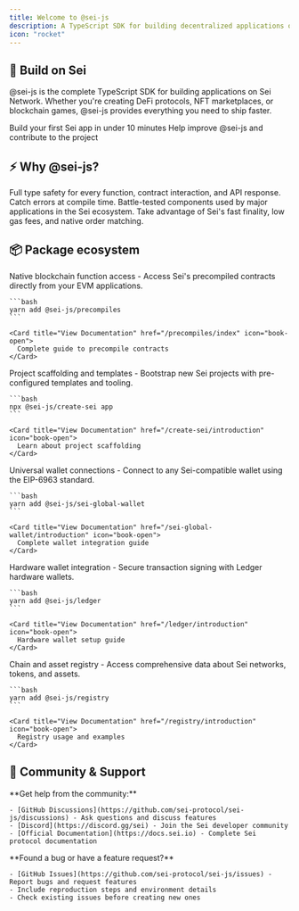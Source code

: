 ```yaml
---
title: Welcome to @sei-js
description: A TypeScript SDK for building decentralized applications on Sei
icon: "rocket"
---
```


## 🚀 Build on Sei

@sei-js is the complete TypeScript SDK for building applications on Sei Network. Whether you're creating DeFi protocols, NFT marketplaces, or blockchain games, @sei-js provides everything you need to ship faster.

<CardGroup cols={2}>
  <Card title="Quick Start" href="/overview" icon="play">
    Build your first Sei app in under 10 minutes
  </Card>
  <Card title="Contributing" href="/contributing" icon="code">
    Help improve @sei-js and contribute to the project
  </Card>
</CardGroup>

## ⚡ Why @sei-js?

<Steps>
  <Step title="Complete TypeScript support">
    Full type safety for every function, contract interaction, and API response. Catch errors at compile time.
  </Step>
  <Step title="Production ready">
    Battle-tested components used by major applications in the Sei ecosystem.
  </Step>
  <Step title="Optimized for Sei">
    Take advantage of Sei's fast finality, low gas fees, and native order matching.
  </Step>
</Steps>

## 📦 Package ecosystem

<AccordionGroup>
  <Accordion title="@sei-js/precompiles" icon="microchip">
    Native blockchain function access - Access Sei's precompiled contracts directly from your EVM applications.
    
    ```bash
    yarn add @sei-js/precompiles
    ```
    
    <Card title="View Documentation" href="/precompiles/index" icon="book-open">
      Complete guide to precompile contracts
    </Card>
  </Accordion>
  <Accordion title="@sei-js/create-sei" icon="hammer">
    Project scaffolding and templates - Bootstrap new Sei projects with pre-configured templates and tooling.
    
    ```bash
    npx @sei-js/create-sei app
    ```
    
    <Card title="View Documentation" href="/create-sei/introduction" icon="book-open">
      Learn about project scaffolding
    </Card>
  </Accordion>
  <Accordion title="@sei-js/sei-global-wallet" icon="wallet">
    Universal wallet connections - Connect to any Sei-compatible wallet using the EIP-6963 standard.
    
    ```bash
    yarn add @sei-js/sei-global-wallet
    ```
    
    <Card title="View Documentation" href="/sei-global-wallet/introduction" icon="book-open">
      Complete wallet integration guide
    </Card>
  </Accordion>
  <Accordion title="@sei-js/ledger" icon="shield">
    Hardware wallet integration - Secure transaction signing with Ledger hardware wallets.
    
    ```bash
    yarn add @sei-js/ledger
    ```
    
    <Card title="View Documentation" href="/ledger/introduction" icon="book-open">
      Hardware wallet setup guide
    </Card>
  </Accordion>
  <Accordion title="@sei-js/registry" icon="database">
    Chain and asset registry - Access comprehensive data about Sei networks, tokens, and assets.
    
    ```bash
    yarn add @sei-js/registry
    ```
    
    <Card title="View Documentation" href="/registry/introduction" icon="book-open">
      Registry usage and examples
    </Card>
  </Accordion>
</AccordionGroup>

## 🤝 Community & Support

<Tabs>
  <Tab title="Developer Resources">
    **Get help from the community:**
    
    - [GitHub Discussions](https://github.com/sei-protocol/sei-js/discussions) - Ask questions and discuss features
    - [Discord](https://discord.gg/sei) - Join the Sei developer community
    - [Official Documentation](https://docs.sei.io) - Complete Sei protocol documentation
  </Tab>
  <Tab title="Report Issues">
    **Found a bug or have a feature request?**
    
    - [GitHub Issues](https://github.com/sei-protocol/sei-js/issues) - Report bugs and request features
    - Include reproduction steps and environment details
    - Check existing issues before creating new ones
  </Tab>
</Tabs>
